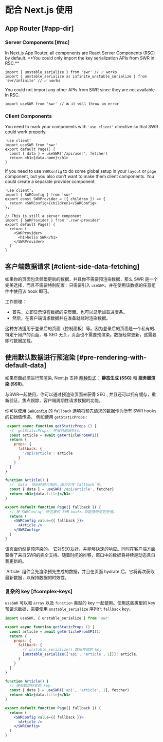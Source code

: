 
# 配合 Next.js 使用

## App Router [#app-dir]

### Server Components [#rsc]

<Callout type="default" emoji="✅">
   In Next.js App Router, all components are React Server Components (RSC) by default. **You could only import the key serialization APIs from SWR in RSC.**
</Callout>

```tsx filename="app/page.tsx" copy
import { unstable_serialize } from 'swr' // ✅ works 
import { unstable_serialize as infinite_unstable_serialize } from 'swr/infinite' // ✅ works 
```


<Callout type="error">
   You could not import any other APIs from SWR since they are not available in RSC.
</Callout>

```tsx filename="app/page.tsx" highlight={1}
import useSWR from 'swr' // ❌ it will throw an error
```

### Client Components

You need to mark your components with `'use client'` directive so that SWR could work properly.

```tsx filename="app/page.tsx" highlight={1} copy
'use client'
import useSWR from 'swr'
export default Page() {
  const { data } = useSWR('/api/user', fetcher)
  return <h1>{data.name}</h1>
}
```

If you need to use `SWRConfig` to do some global setup in your `layout` or `page` component, but you also don't want to make them client components. You could create a separate provider component.

```tsx filename="app/swr-provider.tsx" copy
'use client';
import { SWRConfig } from 'swr'
export const SWRProvider = ({ children }) => {
  return <SWRConfig>{children}</SWRConfig>
};
```

```tsx filename="app/page.tsx" copy
// This is still a server component
import { SWRProvider } from './swr-provider'
export default Page() {
  return (
    <SWRProvider>
      <h1>hello SWR</h1>
    </SWRProvider>
  )
}
```

## 客户端数据请求 [#client-side-data-fetching]

如果你的页面包含频繁更新的数据，并且你不需要预渲染数据，那么 SWR 是一个完美选择，而且不需要特别配置：只需要引入 `useSWR`，并在使用该数据的任意组件中使用该 hook 即可。

工作原理：

- 首先，立即显示没有数据的空页面。也可以显示加载进度条。
- 然后，在客户端请求数据并在准备就绪时渲染数据。

这种方法适用于登录后的页面（控制面板）等。因为登录后的页面是一个私有的、特定于用户的页面，与 SEO 无关，页面也不需要预渲染。数据经常更新，这需要即时数据加载。

## 使用默认数据进行预渲染 [#pre-rendering-with-default-data]

如果页面必须进行预渲染, Next.js 支持 [两种形式](https://nextjs.org/docs/basic-features/data-fetching)： **静态生成 (SSG)** 和 **服务器渲染 (SSR)**。

与SWR一起使用，你可以通过预渲染页面来获得 SEO , 并且还可以拥有缓存，重新验证，焦点跟踪，客户端周期性请求数据的功能。

你可以使用 [`SWRConfig`](/docs/global-configuration) 的 `fallback` 选项将预先请求的数据作为所有 SWR hooks 的初始值传递。
例如使用 `getStaticProps` :

```jsx
 export async function getStaticProps () {
  // `getStaticProps` 在服务器端执行。
  const article = await getArticleFromAPI()
  return {
    props: {
      fallback: {
        '/api/article': article
      }
    }
  }
}

function Article() {
  // `data` 将始终是可用的。因为它在`fallback`中。
  const { data } = useSWR('/api/article', fetcher)
  return <h1>{data.title}</h1>
}

export default function Page({ fallback }) {
  // 被`SWRConfig` 所包裹的 SWR hooks 将能够使用这些值。
  return (
    <SWRConfig value={{ fallback }}>
      <Article />
    </SWRConfig>
  )
}
```

该页面仍然是预渲染的。 它对SEO友好，并能够快速的响应。同时在客户端方面获得了来自SWR的完全支持。随着时间的推移，窗口中的数据将持续是动态且自我更新的。

<Callout emoji="💡">
  `Article` 组件会先渲染预先生成的数据，并且在页面 hydrate 后，它将再次获取最新数据，以保持数据的时效性。
</Callout>

### 复杂的 key [#complex-keys]

`useSWR` 可以和 `array` 以及 `function` 类型的 key 一起使用。使用这些类型的 key 预请求数据，需要使用 `unstable_serialize` 序列化 `fallback` key。

```jsx
import useSWR, { unstable_serialize } from 'swr'

export async function getStaticProps () {
  const article = await getArticleFromAPI(1)
  return {
    props: {
      fallback: {
        // unstable_serialize() 数组样式的 key
        [unstable_serialize(['api', 'article', 1])]: article,
      }
    }
  }
}

function Article() {
  // 使用数组样式的 key.
  const { data } = useSWR(['api', 'article', 1], fetcher)
  return <h1>{data.title}</h1>
}

export default function Page({ fallback }) {
  return (
    <SWRConfig value={{ fallback }}>
      <Article />
    </SWRConfig>
  )
}
```